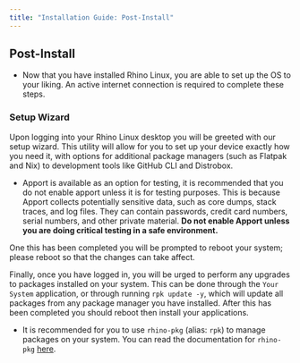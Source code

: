 ```yaml
---
title: "Installation Guide: Post-Install"
---
```


## Post-Install

- Now that you have installed Rhino Linux, you are able to set up the OS to your liking. An active internet connection is required to complete these steps. 

### Setup Wizard

Upon logging into your Rhino Linux desktop you will be greeted with our setup wizard. This utility will allow for you to set up your device exactly how you need it, with options for additional package managers (such as Flatpak and Nix) to development tools like GitHub CLI and Distrobox.

- Apport is available as an option for testing, it is recommended that you do not enable apport unless it is for testing purposes. This is because Apport collects potentially sensitive data, such as core dumps, stack traces, and log files. They can contain passwords, credit card numbers, serial numbers, and other private material. **Do not enable Apport unless you are doing critical testing in a safe environment.**

One this has been completed you will be prompted to reboot your system; please reboot so that the changes can take affect.

Finally, once you have logged in, you will be urged to perform any upgrades to packages installed on your system. This can be done through the `Your System` application, or through running `rpk update -y`, which will update all packages from any package manager you have installed. After this has been completed you should reboot then install your applications.

- It is recommended for you to use `rhino-pkg` (alias: `rpk`) to manage packages on your system. You can read the documentation for `rhino-pkg` [here](../rpk).
